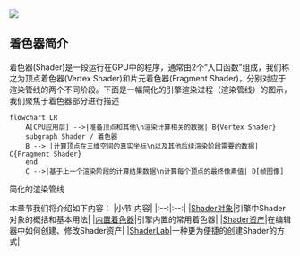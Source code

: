 <Image src="https://gw.alipayobjects.com/zos/OasisHub/a3f74864-241e-4cd8-9ad4-733c2a0b2cc2/image-20240206153815596.png"  />

## 着色器简介

着色器(Shader)是一段运行在GPU中的程序，通常由2个“入口函数”组成，我们称之为顶点着色器(Vertex Shader)和片元着色器(Fragment Shader)，分别对应于渲染管线的两个不同阶段。下面是一幅简化的引擎渲染过程（渲染管线）的图示，我们聚焦于着色器部分进行描述

```mermaid
flowchart LR
	A[CPU应用层] -->|准备顶点和其他\n渲染计算相关的数据| B{Vertex Shader}
    subgraph Shader / 着色器
	B --> |计算顶点在三维空间的真实坐标\n以及其他后续渲染阶段需要的数据| C{Fragment Shader}
    end
	C -->|基于上一个渲染阶段的计算结果数据\n计算每个顶点的最终像素值| D[帧图像]
```

<figcaption style={{"text-align":"center", color: "#889096","font-size":"12px"}}>简化的渲染管线</figcaption>

本章节我们将介绍如下内容：
|小节|内容|
|:--:|:--:|
|[Shader对象](/docs/graphics/shader/class/)|引擎中Shader对象的概括和基本用法|
|[内置着色器](/docs/graphics/shader/builtins/intro/)|引擎内置的常用着色器|
|[Shader资产](/docs/graphics/shader/assets/)|在编辑器中如何创建、修改Shader资产|
|[ShaderLab](/docs/graphics/shader/shaderLab/intro/)|一种更为便捷的创建Shader的方式|

